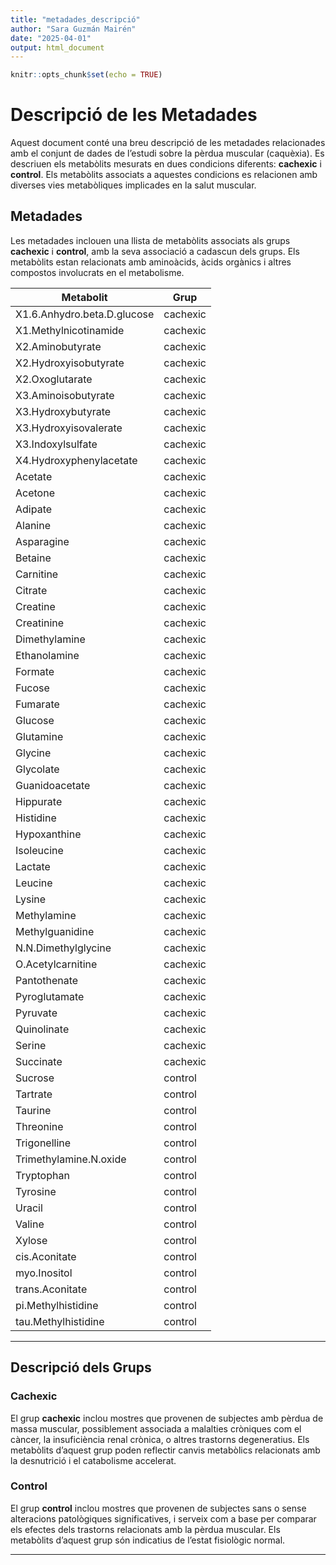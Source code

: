 ---
title: "metadades_descripció"
author: "Sara Guzmán Mairén"
date: "2025-04-01"
output: html_document
---

```{r setup, include=FALSE}
knitr::opts_chunk$set(echo = TRUE)
```

# Descripció de les Metadades

Aquest document conté una breu descripció de les metadades relacionades amb el conjunt de dades de l'estudi sobre la pèrdua muscular (caquèxia). Es descriuen els metabòlits mesurats en dues condicions diferents: **cachexic** i **control**. Els metabòlits associats a aquestes condicions es relacionen amb diverses vies metabòliques implicades en la salut muscular.

## Metadades

Les metadades inclouen una llista de metabòlits associats als grups **cachexic** i **control**, amb la seva associació a cadascun dels grups. Els metabòlits estan relacionats amb aminoàcids, àcids orgànics i altres compostos involucrats en el metabolisme.

| Metabolit                          | Grup      |
|-------------------------------------|-----------|
| X1.6.Anhydro.beta.D.glucose         | cachexic  |
| X1.Methylnicotinamide               | cachexic  |
| X2.Aminobutyrate                    | cachexic  |
| X2.Hydroxyisobutyrate               | cachexic  |
| X2.Oxoglutarate                     | cachexic  |
| X3.Aminoisobutyrate                 | cachexic  |
| X3.Hydroxybutyrate                  | cachexic  |
| X3.Hydroxyisovalerate               | cachexic  |
| X3.Indoxylsulfate                   | cachexic  |
| X4.Hydroxyphenylacetate             | cachexic  |
| Acetate                             | cachexic  |
| Acetone                             | cachexic  |
| Adipate                             | cachexic  |
| Alanine                             | cachexic  |
| Asparagine                          | cachexic  |
| Betaine                             | cachexic  |
| Carnitine                           | cachexic  |
| Citrate                             | cachexic  |
| Creatine                            | cachexic  |
| Creatinine                          | cachexic  |
| Dimethylamine                       | cachexic  |
| Ethanolamine                        | cachexic  |
| Formate                             | cachexic  |
| Fucose                              | cachexic  |
| Fumarate                            | cachexic  |
| Glucose                             | cachexic  |
| Glutamine                           | cachexic  |
| Glycine                             | cachexic  |
| Glycolate                           | cachexic  |
| Guanidoacetate                      | cachexic  |
| Hippurate                           | cachexic  |
| Histidine                           | cachexic  |
| Hypoxanthine                        | cachexic  |
| Isoleucine                          | cachexic  |
| Lactate                             | cachexic  |
| Leucine                             | cachexic  |
| Lysine                              | cachexic  |
| Methylamine                         | cachexic  |
| Methylguanidine                     | cachexic  |
| N.N.Dimethylglycine                 | cachexic  |
| O.Acetylcarnitine                   | cachexic  |
| Pantothenate                        | cachexic  |
| Pyroglutamate                       | cachexic  |
| Pyruvate                            | cachexic  |
| Quinolinate                         | cachexic  |
| Serine                              | cachexic  |
| Succinate                           | cachexic  |
| Sucrose                             | control   |
| Tartrate                            | control   |
| Taurine                             | control   |
| Threonine                           | control   |
| Trigonelline                        | control   |
| Trimethylamine.N.oxide              | control   |
| Tryptophan                          | control   |
| Tyrosine                            | control   |
| Uracil                              | control   |
| Valine                              | control   |
| Xylose                              | control   |
| cis.Aconitate                       | control   |
| myo.Inositol                        | control   |
| trans.Aconitate                     | control   |
| pi.Methylhistidine                  | control   |
| tau.Methylhistidine                 | control   |

---

## Descripció dels Grups

### Cachexic

El grup **cachexic** inclou mostres que provenen de subjectes amb pèrdua de massa muscular, possiblement associada a malalties cròniques com el càncer, la insuficiència renal crònica, o altres trastorns degeneratius. Els metabòlits d'aquest grup poden reflectir canvis metabòlics relacionats amb la desnutrició i el catabolisme accelerat.

### Control

El grup **control** inclou mostres que provenen de subjectes sans o sense alteracions patològiques significatives, i serveix com a base per comparar els efectes dels trastorns relacionats amb la pèrdua muscular. Els metabòlits d'aquest grup són indicatius de l'estat fisiològic normal.

---

